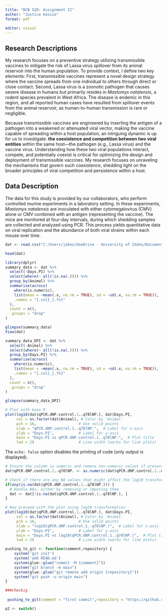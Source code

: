 ```yaml
---
title: "BCB 520: Assignment II"
author: "Justice Kessie"
format: pdf

editor: visual
---
```


## Research Descriptions

My research focuses on a preventive strategy utilizing transmissible vaccines to mitigate the risk of Lassa virus spillover from its animal reservoir into the human population. To provide context, I define two key elements: First, transmissible vaccines represent a novel design strategy where the vaccine spreads from one individual to others through direct or close contact. Second, Lassa virus is a zoonotic pathogen that causes severe disease in humans but primarily resides in *Mastomys natalensis*, a rodent species prevalent in West Africa. The disease is endemic in this region, and all reported human cases have resulted from spillover events from the animal reservoir, as human-to-human transmission is rare or negligible.

Because transmissible vaccines are engineered by inserting the antigen of a pathogen into a weakened or attenuated viral vector, making the vaccine capable of spreading within a host population, an intriguing dynamic is up for us to investigate: **the coexistence and competition between two viral entities** within the same host—the pathogen (e.g., Lassa virus) and the vaccine virus. Understanding how these two viral populations interact, compete, and potentially coexist is critical for optimizing the design and deployment of transmissible vaccines. My research focuses on unraveling the mechanisms that govern such coexistence, shedding light on the broader principles of viral competition and persistence within a host.

## Data Description

The data for this study is provided by our collaborators, who perform controlled murine experiments in a laboratory setting. In these experiments, *Mastomys natalensis* are inoculated with either cytomegalovirus (CMV) alone or CMV combined with an antigen (representing the vaccine). The mice are monitored at four-day intervals, during which shedding samples are collected and analyzed using PCR. This process yields quantitative data on viral replication and the abundance of both viral strains within each mouse over time.

```r

dat <- read.csv("C:/Users/jakes/OneDrive - University of Idaho/Documents/Foundationsa of Data Visualization/Assignment II/Data/L vWTvM78lNP.csv")

head(dat)

library(dplyr)
summary_data <- dat %>%
  select(-Days.PI) %>%  
  select(where(~ all(!is.na(.)))) %>% 
  group_by(Animal) %>%
  summarise(across(
    where(is.numeric), 
    list(mean = ~mean(.x, na.rm = TRUE), sd = ~sd(.x, na.rm = TRUE)),
    .names = "{.col}_{.fn}"
  ),
  count = n(), 
  .groups = "drop"
)

glimpse(summary_data)
View(dat)
```

```r

summary_data_DPI <- dat %>%
  select(-Animal) %>%  
  select(where(~ all(!is.na(.)))) %>% 
  group_by(Days.PI) %>%
  summarise(across(
    where(is.numeric), 
    list(mean = ~mean(.x, na.rm = TRUE), sd = ~sd(.x, na.rm = TRUE)),
    .names = "{.col}_{.fn}"
  ),
  count = n(), 
  .groups = "drop"
)

glimpse(summary_data_DPI)
```

```r

# Plot with base R
plot(log10(dat$qPCR.dNP.control.1..q78lNP.), dat$Days.PI, 
     col = as.factor(dat$Animal), # Color by 'Animal'
     pch = 16,                   # Use solid points
     xlab = "qPCR.dNP.control.1..q78lNP.",  # Label for x-axis
     ylab = "Days.PI",           # Label for y-axis
     main = "Days.PI vs qPCR.dNP.control.1..q78lNP.",  # Plot title
     lwd = 2)                    # Line width (works for line plots)

```

The `echo: false` option disables the printing of code (only output is displayed).

```r
# Ensure the column is numeric and remove non-numeric values if present
dat$qPCR.dNP.control.1..q78lNP. <- as.numeric(dat$qPCR.dNP.control.1..q78lNP.)

# Check if there are any NA values that might affect the log10 transformation
if(any(is.na(dat$qPCR.dNP.control.1..q78lNP.))) {
  # Handle NAs, either by removing or imputing them
  dat <- dat[!is.na(dat$qPCR.dNP.control.1..q78lNP.), ]
}

# Now proceed with the plot using log10 transformation
plot(log10(dat$qPCR.dNP.control.1..q78lNP.), dat$Days.PI, 
     col = as.factor(dat$Animal), # Color by 'Animal'
     pch = 16,                   # Use solid points
     xlab = "log10(qPCR.dNP.control.1..q78lNP.)",  # Label for x-axis
     ylab = "Days.PI",           # Label for y-axis
     main = "Days.PI vs log10(qPCR.dNP.control.1..q78lNP.)",  # Plot title
     lwd = 2)                    # Line width (works for line plots)

```

```r
pushing_to_git <- function(comment,repository) {
    system('git init')
    system('add READ.md')
    system(glue::glue("commit -M {comment}"))
    system("git branch -m main")
    system(glue::glue("git remote add origin {repository}"))
    system("git push -u origin main")
}

###checkig 
 
 pushing_to_git(comment = "first commit",repository = "https://github.com/justicekessie/BCB-520--Foundations-of-Data-Visualization.git")
```

```r
p2 <- switch()
```

